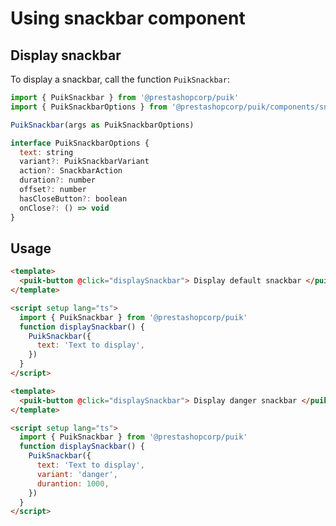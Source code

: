 
<Meta title="Components/Snackbar/Snackbar uses" />

# Using snackbar component

## Display snackbar

To display a snackbar, call the function `PuikSnackbar`:

```js
import { PuikSnackbar } from '@prestashopcorp/puik'
import { PuikSnackbarOptions } from '@prestashopcorp/puik/components/snackbar/src/snackbar'

PuikSnackbar(args as PuikSnackbarOptions)

interface PuikSnackbarOptions {
  text: string
  variant?: PuikSnackbarVariant
  action?: SnackbarAction
  duration?: number
  offset?: number
  hasCloseButton?: boolean
  onClose?: () => void
}
```

## Usage

```html
<template>
  <puik-button @click="displaySnackbar"> Display default snackbar </puik-button>
</template>

<script setup lang="ts">
  import { PuikSnackbar } from '@prestashopcorp/puik'
  function displaySnackbar() {
    PuikSnackbar({
      text: 'Text to display',
    })
  }
</script>
```

```html
<template>
  <puik-button @click="displaySnackbar"> Display danger snackbar </puik-button>
</template>

<script setup lang="ts">
  import { PuikSnackbar } from '@prestashopcorp/puik'
  function displaySnackbar() {
    PuikSnackbar({
      text: 'Text to display',
      variant: 'danger',
      durantion: 1000,
    })
  }
</script>
```
